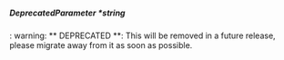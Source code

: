 ##### **DeprecatedParameter** *string
: warning: ** DEPRECATED **: This will be removed in a future release, please migrate away from it as soon as possible.

